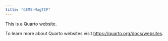 ```yaml
---
title: "GEMS-MagTIP"
---
```


This is a Quarto website.

To learn more about Quarto websites visit <https://quarto.org/docs/websites>.
